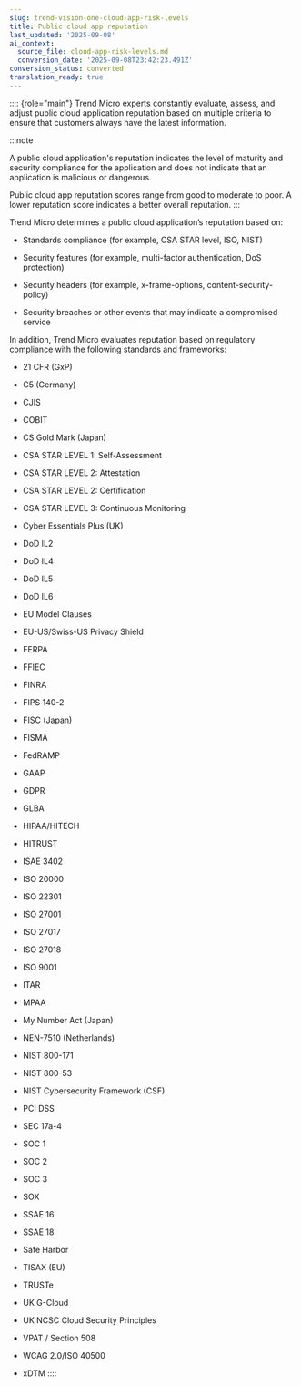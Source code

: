 ```yaml
---
slug: trend-vision-one-cloud-app-risk-levels
title: Public cloud app reputation
last_updated: '2025-09-08'
ai_context:
  source_file: cloud-app-risk-levels.md
  conversion_date: '2025-09-08T23:42:23.491Z'
conversion_status: converted
translation_ready: true
---
```


:::: {role="main"}
Trend Micro experts constantly evaluate, assess, and adjust public cloud application reputation based on multiple criteria to ensure that customers always have the latest information.

:::note

A public cloud application's reputation indicates the level of maturity and security compliance for the application and does not indicate that an application is malicious or dangerous.

Public cloud app reputation scores range from good to moderate to poor. A lower reputation score indicates a better overall reputation.
:::

Trend Micro determines a public cloud application’s reputation based on:

- Standards compliance (for example, CSA STAR level, ISO, NIST)

- Security features (for example, multi-factor authentication, DoS protection)

- Security headers (for example, x-frame-options, content-security-policy)

- Security breaches or other events that may indicate a compromised service

In addition, Trend Micro evaluates reputation based on regulatory compliance with the following standards and frameworks:

- 21 CFR (GxP)

- C5 (Germany)

- CJIS

- COBIT

- CS Gold Mark (Japan)

- CSA STAR LEVEL 1: Self-Assessment

- CSA STAR LEVEL 2: Attestation

- CSA STAR LEVEL 2: Certification

- CSA STAR LEVEL 3: Continuous Monitoring

- Cyber Essentials Plus (UK)

- DoD IL2

- DoD IL4

- DoD IL5

- DoD IL6

- EU Model Clauses

- EU-US/Swiss-US Privacy Shield

- FERPA

- FFIEC

- FINRA

- FIPS 140-2

- FISC (Japan)

- FISMA

- FedRAMP

- GAAP

- GDPR

- GLBA

- HIPAA/HITECH

- HITRUST

- ISAE 3402

- ISO 20000

- ISO 22301

- ISO 27001

- ISO 27017

- ISO 27018

- ISO 9001

- ITAR

- MPAA

- My Number Act (Japan)

- NEN-7510 (Netherlands)

- NIST 800-171

- NIST 800-53

- NIST Cybersecurity Framework (CSF)

- PCI DSS

- SEC 17a-4

- SOC 1

- SOC 2

- SOC 3

- SOX

- SSAE 16

- SSAE 18

- Safe Harbor

- TISAX (EU)

- TRUSTe

- UK G-Cloud

- UK NCSC Cloud Security Principles

- VPAT / Section 508

- WCAG 2.0/ISO 40500

- xDTM
::::
